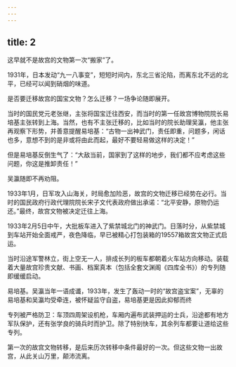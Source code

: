 ```yaml
---
---
---
```

title: 2
---



这早就不是故宫的文物第一次“搬家”了。

1931年，日本发动“九一八事变”，短短时间内，东北三省沦陷，而离东北不远的北平，已经可以闻到硝烟的味道。

是否要迁移故宫的国宝文物？怎么迁移？一场争论随即展开。

当时的国民党元老张继，主张将国宝迁往西安，而当时的第一任故宫博物院院长易培基主张转到上海。当然，也有不主张迁移的，比如当时的院长助理吴瀛，他主张再观察下形势，并善意提醒易培基：“古物一出神武门，责任即重，问题多，闲话也多，意想不到的是非或将由此而起，最好不要轻易做这样的决定！”

但是易培基反倒生气了：“大敌当前，国家到了这样的地步，我们都不应考虑这些问题，你这是推卸责任！”

吴瀛随即不再劝阻。

1933年1月，日军攻入山海关，时局愈加险恶，故宫的文物迁移已经势在必行。当时的国民政府行政代理院院长宋子文代表政府做出承诺：“北平安静，原物仍运还。”最终，故宫文物被决定迁往上海。

1933年2月5日中午，大批板车进入了紫禁城北门的神武门。日落时分，从紫禁城到车站开始全面戒严，夜色降临，早已被精心打包装箱的19557箱故宫文物正式启运。

当时沿途军警林立，街上空无一人，排成长列的板车都朝着火车站方向移动。装载着大量故宫珍贵文献、书画、档案真本（包括全套文渊阁《四库全书》）的专列随即缓缓启动。

易培基。吴瀛当年一语成谶，1933年，发生了轰动一时的“故宫盗宝案”，无辜的易培基和吴瀛均受牵连，被怀疑监守自盗，易培基更是因此抑郁而终



专列被严格防卫：车顶四周架设机枪，车厢内遍布武装押运的士兵，沿途都有地方军队保护，还有张学良的骑兵时而护卫。除了特别快车，其余列车都要让道给这些专列。

第一次的故宫文物转移，是后来历次转移中条件最好的一次。但这些文物一出故宫，从此关山万里，颠沛流离。